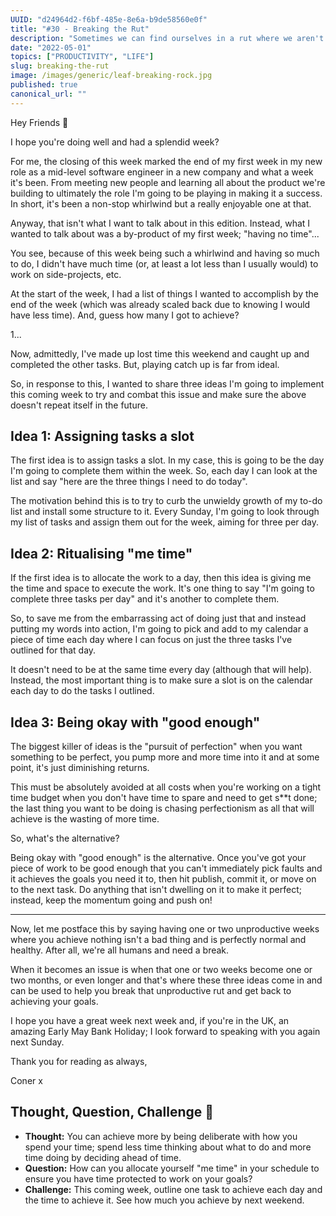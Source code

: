 ```yaml
---
UUID: "d24964d2-f6bf-485e-8e6a-b9de58560e0f"
title: "#30 - Breaking the Rut"
description: "Sometimes we can find ourselves in a rut where we aren't achieving any of our goals or working towards them. This week, I share three ideas to help."
date: "2022-05-01"
topics: ["PRODUCTIVITY", "LIFE"]
slug: breaking-the-rut
image: /images/generic/leaf-breaking-rock.jpg
published: true
canonical_url: ""
---
```


Hey Friends 👋

I hope you're doing well and had a splendid week?

For me, the closing of this week marked the end of my first week in my new role as a mid-level software engineer in a new company and what a week it's been. From meeting new people and learning all about the product we're building to ultimately the role I'm going to be playing in making it a success. In short, it's been a non-stop whirlwind but a really enjoyable one at that.

Anyway, that isn't what I want to talk about in this edition. Instead, what I wanted to talk about was a by-product of my first week; "having no time"...

You see, because of this week being such a whirlwind and having so much to do, I didn't have much time (or, at least a lot less than I usually would) to work on side-projects, etc.

At the start of the week, I had a list of things I wanted to accomplish by the end of the week (which was already scaled back due to knowing I would have less time). And, guess how many I got to achieve?

1...

Now, admittedly, I've made up lost time this weekend and caught up and completed the other tasks. But, playing catch up is far from ideal.

So, in response to this, I wanted to share three ideas I'm going to implement this coming week to try and combat this issue and make sure the above doesn't repeat itself in the future.

## Idea 1: Assigning tasks a slot

The first idea is to assign tasks a slot. In my case, this is going to be the day I'm going to complete them within the week. So, each day I can look at the list and say "here are the three things I need to do today".

The motivation behind this is to try to curb the unwieldy growth of my to-do list and install some structure to it. Every Sunday, I'm going to look through my list of tasks and assign them out for the week, aiming for three per day.

## Idea 2: Ritualising "me time"

If the first idea is to allocate the work to a day, then this idea is giving me the time and space to execute the work. It's one thing to say "I'm going to complete three tasks per day" and it's another to complete them.

So, to save me from the embarrassing act of doing just that and instead putting my words into action, I'm going to pick and add to my calendar a piece of time each day where I can focus on just the three tasks I've outlined for that day.

It doesn't need to be at the same time every day (although that will help). Instead, the most important thing is to make sure a slot is on the calendar each day to do the tasks I outlined.

## Idea 3: Being okay with "good enough"

The biggest killer of ideas is the "pursuit of perfection" when you want something to be perfect, you pump more and more time into it and at some point, it's just diminishing returns.

This must be absolutely avoided at all costs when you're working on a tight time budget when you don't have time to spare and need to get s\*\*t done; the last thing you want to be doing is chasing perfectionism as all that will achieve is the wasting of more time.

So, what's the alternative?

Being okay with "good enough" is the alternative. Once you've got your piece of work to be good enough that you can't immediately pick faults and it achieves the goals you need it to, then hit publish, commit it, or move on to the next task. Do anything that isn't dwelling on it to make it perfect; instead, keep the momentum going and push on!

---

Now, let me postface this by saying having one or two unproductive weeks where you achieve nothing isn't a bad thing and is perfectly normal and healthy. After all, we're all humans and need a break.

When it becomes an issue is when that one or two weeks become one or two months, or even longer and that's where these three ideas come in and can be used to help you break that unproductive rut and get back to achieving your goals.

I hope you have a great week next week and, if you're in the UK, an amazing Early May Bank Holiday; I look forward to speaking with you again next Sunday.

Thank you for reading as always,

Coner x

## Thought, Question, Challenge 🤔

- **Thought:** You can achieve more by being deliberate with how you spend your time; spend less time thinking about what to do and more time doing by deciding ahead of time.
- **Question:** How can you allocate yourself "me time" in your schedule to ensure you have time protected to work on your goals?
- **Challenge:** This coming week, outline one task to achieve each day and the time to achieve it. See how much you achieve by next weekend.
